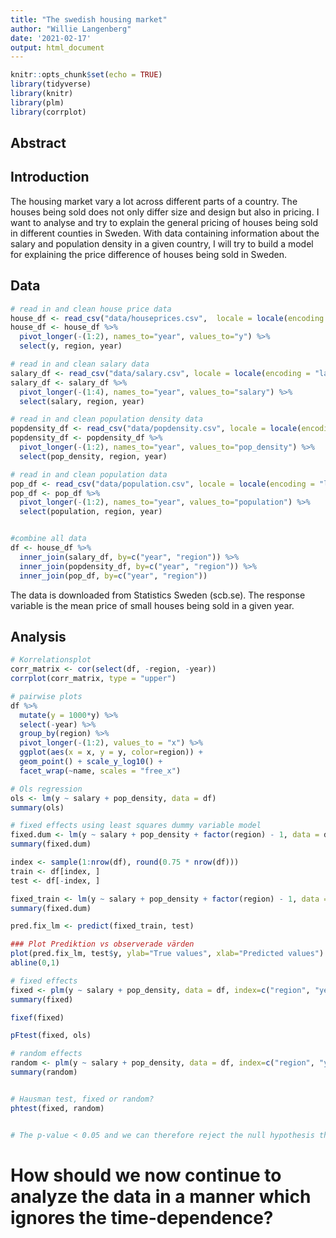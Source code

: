 ```yaml
---
title: "The swedish housing market"
author: "Willie Langenberg"
date: '2021-02-17'
output: html_document
---
```


```r
knitr::opts_chunk$set(echo = TRUE)
library(tidyverse)
library(knitr)
library(plm)
library(corrplot)
```

## Abstract




## Introduction

The housing market vary a lot across different parts of a country. The houses being sold does not only differ size and design but also in pricing. I want to analyse and try to explain the general pricing of houses being sold in different counties in Sweden. With data containing information about the salary and population density in a given country, I will try to build a model for explaining the price difference of houses being sold in Sweden. 



## Data
```r
# read in and clean house price data
house_df <- read_csv("data/houseprices.csv",  locale = locale(encoding = "latin1"), col_types = cols())
house_df <- house_df %>%
  pivot_longer(-(1:2), names_to="year", values_to="y") %>%
  select(y, region, year)

# read in and clean salary data
salary_df <- read_csv("data/salary.csv", locale = locale(encoding = "latin1"), skip=2, col_types = cols())
salary_df <- salary_df %>%
  pivot_longer(-(1:4), names_to="year", values_to="salary") %>%
  select(salary, region, year)

# read in and clean population density data
popdensity_df <- read_csv("data/popdensity.csv", locale = locale(encoding = "latin1"), skip=2, col_types = cols()) 
popdensity_df <- popdensity_df %>%
  pivot_longer(-(1:2), names_to="year", values_to="pop_density") %>%
  select(pop_density, region, year)

# read in and clean population data
pop_df <- read_csv("data/population.csv", locale = locale(encoding = "latin1"), skip=2, col_types = cols()) 
pop_df <- pop_df %>%
  pivot_longer(-(1:2), names_to="year", values_to="population") %>%
  select(population, region, year)


#combine all data
df <- house_df %>% 
  inner_join(salary_df, by=c("year", "region")) %>%
  inner_join(popdensity_df, by=c("year", "region")) %>%
  inner_join(pop_df, by=c("year", "region"))

```

The data is downloaded from Statistics Sweden (scb.se). The response variable is the mean price of small houses being sold in a given year.  

## Analysis
```r
# Korrelationsplot 
corr_matrix <- cor(select(df, -region, -year))
corrplot(corr_matrix, type = "upper")
```


```r
# pairwise plots
df %>%
  mutate(y = 1000*y) %>%
  select(-year) %>%
  group_by(region) %>%
  pivot_longer(-(1:2), values_to = "x") %>%
  ggplot(aes(x = x, y = y, color=region)) +
  geom_point() + scale_y_log10() +
  facet_wrap(~name, scales = "free_x")
```


```r
# Ols regression
ols <- lm(y ~ salary + pop_density, data = df)
summary(ols)
```


```r
# fixed effects using least squares dummy variable model
fixed.dum <- lm(y ~ salary + pop_density + factor(region) - 1, data = df)
summary(fixed.dum)
```


```r
index <- sample(1:nrow(df), round(0.75 * nrow(df)))
train <- df[index, ]
test <- df[-index, ]

fixed_train <- lm(y ~ salary + pop_density + factor(region) - 1, data = train)
summary(fixed.dum)

pred.fix_lm <- predict(fixed_train, test)

### Plot Prediktion vs observerade värden
plot(pred.fix_lm, test$y, ylab="True values", xlab="Predicted values")
abline(0,1)
```


```r
# fixed effects
fixed <- plm(y ~ salary + pop_density, data = df, index=c("region", "year"), model="within" )
summary(fixed)

fixef(fixed)

pFtest(fixed, ols)
```


```r
# random effects
random <- plm(y ~ salary + pop_density, data = df, index=c("region", "year"), model="random" )
summary(random)


# Hausman test, fixed or random?
phtest(fixed, random)


# The p-value < 0.05 and we can therefore reject the null hypothesis that the random effects model is preferable over the fixed effects model.
```


# How should we now continue to analyze the data in a manner which ignores the time-dependence?



